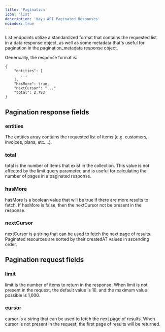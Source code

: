 ```yaml
---
title: 'Pagination'
icon: 'list'
description: 'Vayu API Paginated Responses'
noindex: true
---
```


List endpoints utilize a standardized format that contains the requested list in a data response object, as well as some metadata that's useful for pagination in the pagination_metadata response object.

Generically, the response format is:

```mdx-code-block
{
    "entities": [
       ...
    ],
    "hasMore": true,
    "nextCursor": "..."
    "total": 2,783    
}
```

## Pagination response fields
### entities
The entities array contains the requested list of items (e.g. customers, invoices, plans, etc....).

### total
total is the number of items that exist in the collection. This value is not affected by the limit query parameter, and is useful for calculating the number of pages in a paginated response.

### hasMore
hasMore is a boolean value that will be true if there are more results to fetch. If hasMore is false, then the nextCursor not be present in the response.

### nextCursor
nextCursor is a string that can be used to fetch the next page of results. Paginated resources are sorted by their createdAT values in ascending order.

## Pagination request fields
### limit
limit is the number of items to return in the response. When limit is not present in the request, the default value is 10. and the maximum value possible is 1,000.

### cursor
cursor is a string that can be used to fetch the next page of results. When cursor is not present in the request, the first page of results will be returned.